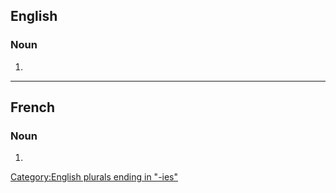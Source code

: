 ==English==

===Noun===
{{head|en|noun plural form}}

# {{plural of|psychiatry|lang=en}}

[[Category:English plurals ending in "-ies"]]

----

==French==

===Noun===
{{head|fr|noun plural form|g=f}}

# {{plural of|psychiatrie|lang=fr}}